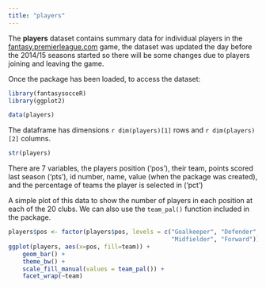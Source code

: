 ```yaml
---
title: "players"
---
```


The **players** dataset contains summary data for individual players in the [fantasy.premierleague.com](http://fantasy.premierleague.com) game, the dataset was updated the day before the 2014/15 seasons started so there will be some changes due to players joining and leaving the game.

Once the package has been loaded, to access the dataset:
```r
library(fantasysocceR)
library(ggplot2)
```

```r
data(players)
```

The dataframe has dimensions `r dim(players)[1]` rows and `r dim(players)[2]` columns.
```r
str(players)
```

There are 7 variables, the players position ('pos'), their team, points scored last season ('pts'), id number, name, value (when the package was created), and the percentage of teams the player is selected in ('pct')

A simple plot of this data to show the number of players in each position at each of the 20 clubs.  We can also use the `team_pal()` function included in the package.
```r
players$pos <- factor(players$pos, levels = c("Goalkeeper", "Defender", 
                                              "Midfielder", "Forward"))
ggplot(players, aes(x=pos, fill=team)) +
    geom_bar() +
    theme_bw() +
    scale_fill_manual(values = team_pal()) +
    facet_wrap(~team)
```

